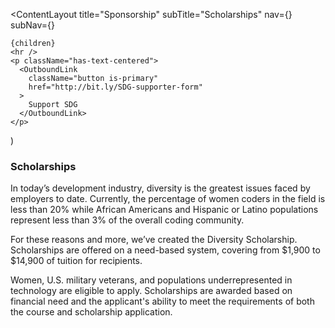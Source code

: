 
  <ContentLayout
    title="Sponsorship"
    subTitle="Scholarships"
    nav={<CommunityNavigation />}
    subNav={<SponsorshipNavigation />}
  >
    {children}
    <hr />
    <p className="has-text-centered">
      <OutboundLink
        className="button is-primary"
        href="http://bit.ly/SDG-supporter-form"
      >
        Support SDG
      </OutboundLink>
    </p>
  </ContentLayout>
)

### Scholarships

In today’s development industry, diversity is the greatest issues faced by employers to date. Currently, the percentage of women coders in the field is less than 20% while African Americans and Hispanic or Latino populations represent less than 3% of the overall coding community.

For these reasons and more, we’ve created the Diversity Scholarship. Scholarships are offered on a need-based system, covering from $1,900 to $14,900 of tuition for recipients.

Women, U.S. military veterans, and populations underrepresented in technology are eligible to apply. Scholarships are awarded based on financial need and the applicant's ability to meet the requirements of both the course and scholarship application.
